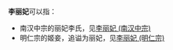 '''李丽妃'''可以指：
*南汉中宗的丽妃李氏，见[[李麗姬|李丽妃 (南汉中宗)]]
*明仁宗的姬妾，追谥为丽妃，见[[李丽妃_(明仁宗)|李丽妃 (明仁宗)]]

{{disambig|Cat=三字封號消歧義}}